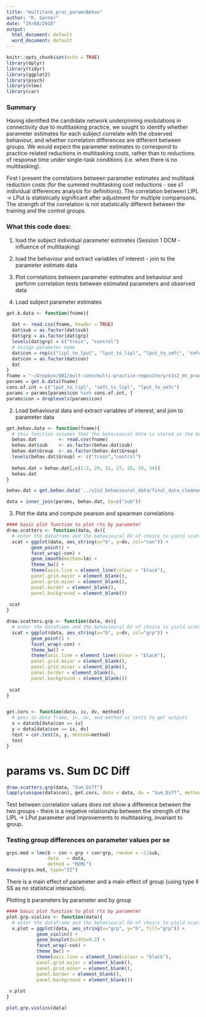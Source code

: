 ```yaml
---
title: "multitask_prac_paramsBehav"
author: "K. Garner"
date: "29/08/2018"
output:
  html_document: default
  word_document: default
---
```


```r
knitr::opts_chunk$set(echo = TRUE)
library(dplyr)
library(tidyr)
library(ggplot2)
library(psych)
library(nlme)
library(car)
```

### Summary
Having identified the candidate network underpinning modulations in connectivity due to multitasking practice, we sought to identify whether parameter estimates for each subject correlate with the observed behaviour, and whether correlation differences are different between groups. We would expect the parameter estimates to correspond to practice-related reductions in multitasking costs, rather than to reductions of response time under single-task conditions (i.e. when there is no multitasking).

First I present the correlations between parameter estimates and multitask reduction costs (for the summed multitasking cost reductions - see s1 individual differences analysis for definitions). The correlation between LIPL -> LPut is statistically significant after adjustment for multiple comparisons. The strength of the correlation is not statistically different between the training and the control groups.

### What this code does:
1. load the subject individual parameter estimates (Session 1 DCM - influence of multitasking)
2. load the behaviour and extract variables of interest - join to the parameter estimate data
3. Plot correlations between parameter estimates and behaviour and perform correlation tests between estimated parameters and observed data

1. Load subject parameter estimates
```r

get.b.data <- function(fname){
  
  dat <- read.csv(fname, header = TRUE)
  dat$sub = as.factor(dat$sub)
  dat$grp = as.factor(dat$grp)
  levels(dat$grp) = c("train", "control")
  # assign parameter name
  dat$con = rep(c("lipl_to_lput", "lput_to_lipl", "lput_to_smfc", "smfc_to_lipl", "smfc_to_lput"), times = length(levels(dat$sub)))
  dat$con = as.factor(dat$con)
  dat
}
fname = "~/Dropbox/QBI/mult-conn/multi-practice-repository/s1s2_mt_practice_dcm_analysis_outdata/behav_correlations/sub_b_params.csv"
params = get.b.data(fname)
cons.of.int = c("lput_to_lipl", "smfc_to_lipl", "lput_to_smfc")
params = params[params$con %in% cons.of.int, ]
params$con = droplevels(params$con)
```

2. Load behavioural data and extract variables of interest, and join to parameter data
```r

get.behav.data <- function(fname){
  # this function assumes that the behavioural data is stored in the below folder
  behav.dat        <- read.csv(fname)
  behav.dat$sub    <- as.factor(behav.dat$sub)
  behav.dat$Group  <- as.factor(behav.dat$Group)
  levels(behav.dat$Group) <- c("train","control")
  
  behav.dat = behav.dat[,c(1:2, 29, 32, 27, 28, 33, 34)]
  behav.dat
}

behav.dat = get.behav.data('../s1s2_behavioural_data/final_data_cleaned_250ms_to_3_sdevs_1331_recode.csv')

data = inner_join(params, behav.dat, by=c("sub"))

```

3. Plot the data and compute pearson and spearman correlations
```r
#### basic plot function to plot rts by parameter
draw.scatters <- function(data, dv){
  # enter the dataframe and the behavioural DV of choice to yield scatter plot of b_param by    dv
  scat = ggplot(data, aes_string(x="b", y=dv, col="con")) + 
         geom_point() +
         facet_wrap(~con) +
         geom_smooth(method=lm) +
         theme_bw() +
         theme(axis.line = element_line(colour = "black"),
         panel.grid.major = element_blank(),
         panel.grid.minor = element_blank(),
         panel.border = element_blank(),
         panel.background = element_blank())
          
 scat
}

draw.scatters.grp <- function(data, dv){
  # enter the dataframe and the behavioural DV of choice to yield scatter plot of b_param by    dv
  scat = ggplot(data, aes_string(x="b", y=dv, col="grp")) + 
         geom_point() +
         facet_wrap(~con) +
         theme_bw() +
         theme(axis.line = element_line(colour = "black"),
         panel.grid.major = element_blank(),
         panel.grid.minor = element_blank(),
         panel.border = element_blank(),
         panel.background = element_blank())
          
 scat
}


get.cors <- function(data, iv, dv, method){
  # pass in data frame, iv, dv, and method as tests to get outputs
  x = data$b[data$con == iv]
  y = data[data$con == iv, dv]
  test = cor.test(x, y, method=method)
  test
}
```


# params vs. Sum DC Diff
```r
draw.scatters.grp(data, "Sum_Diff")
lapply(unique(data$con), get.cors, data = data, dv = "Sum_Diff", method="spearman")
```

Test between correlation values does not show a difference between the two groups - there is a negative relationship between the strength of the LIPL -> LPut parameter and improvements to multitasking, invariant to group.

### Testing group differences on parameter values per se
```r

grps.mod = lme(b ~ con + grp + con*grp, random = ~1|sub, 
               data   = data,
               method = "REML")
Anova(grps.mod, type="II")
```

There is a main effect of parameter and a main effect of group (using type II SS as no statistical interaction).

Plotting b parameters by parameter and by group
```r
#### basic plot function to plot rts by parameter
plot.grp.violins <- function(data){
  # enter the dataframe and the behavioural DV of choice to yield scatter plot of b_param by    dv
  v.plot = ggplot(data, aes_string(x="grp", y="b", fill="grp")) + 
           geom_violin() +
           geom_boxplot(width=0.2) +
           facet_wrap(~con) +
           theme_bw() +
           theme(axis.line = element_line(colour = "black"),
           panel.grid.major = element_blank(),
           panel.grid.minor = element_blank(),
           panel.border = element_blank(),
           panel.background = element_blank())
          
 v.plot
}
```

```r
plot.grp.violins(data)

```


